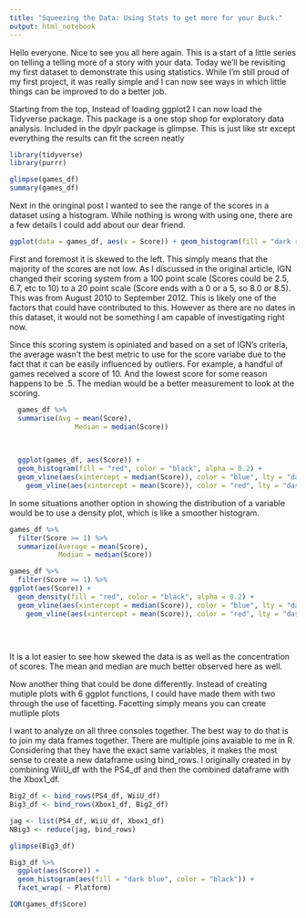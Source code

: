 ```yaml
---
title: "Squeezing the Data: Using Stats to get more for your Buck."
output: html_notebook
---
```



Hello everyone. Nice to see you all here again. This is a start of a little series on telling a telling more of  a story with your data. Today we'll be revisiting my first dataset to demonstrate this using statistics. While I'm still proud of my first project, it was really simple and I can now see ways in which  little things can be improved to do a better job. 


Starting from the top, Instead of loading ggplot2 I can now load the Tidyverse package. This package is a one stop shop for exploratory data analysis. Included in the dpylr package is glimpse. This is just like str except everything the results can fit the screen neatly 
```r
library(tidyverse)
library(purrr)

glimpse(games_df)
summary(games_df)
```


Next in the oringinal post I wanted to see the range of the scores in a dataset using a histogram. While nothing is wrong with using one, there are a few details I could add about our dear friend.

```r
ggplot(data = games_df, aes(x = Score)) + geom_histogram(fill = "dark red")
```

First and foremost it is skewed to the left. This simply means that the majority of the scores are not  low. As I discussed in the original article, IGN changed their scoring system from a 100 point scale (Scores could be 2.5, 6.7, etc to 10) to a 20 point scale (Score ends with a 0 or a 5, so 8.0 or 8.5). This was from August 2010 to September 2012. This is likely one of the factors that could have contributed to this. However as there are no dates in this dataset, it would not be something I am capable of investigating right now. 

Since this scoring system is opiniated and based on a set of IGN's criteria, the  average wasn't the best metric to use for the score variabe due to the fact that it can be easily influenced by outliers. For example, a handful of games received a score of 10. And the lowest score for some reason happens to be .5. The median would be a better measurement to look at the scoring.  

```r
  games_df %>%
  summarise(Avg = mean(Score),
                Median = median(Score))

  
 
  ggplot(games_df, aes(Score)) +
  geom_histogram(fill = "red", color = "black", alpha = 0.2) +
  geom_vline(aes(xintercept = median(Score)), color = "blue", lty = "dashed", size  =1) +
    geom_vline(aes(xintercept = mean(Score)), color = "red", lty = "dashed", size  =1)

```


In some situations another option in showing the distribution of a variable would be to use a density plot, which is like a smoother histogram.
 
 
```r
games_df %>%
  filter(Score >= 1) %>%
  summarize(Average = mean(Score),
            Median = median(Score))

games_df %>%
  filter(Score >= 1) %>%
ggplot(aes(Score)) +
  geom_density(fill = "red", color = "black", alpha = 0.2) +
  geom_vline(aes(xintercept = median(Score)), color = "blue", lty = "dashed", size  =1) +
    geom_vline(aes(xintercept = mean(Score)), color = "red", lty = "dashed", size  =1)
 
 
 
``` 

 
It is a lot easier to see how skewed the data is as well as the concentration of scores.  The mean and median are much better observed here as well.


 Now another thing that could be done differently. Instead of creating mutiple  plots with 6 ggplot functions, I could have made them with two through the use of facetting. Facetting simply means you can create mutliple plots   


I want to analyze on all three consoles together. The best way to do that is to join my data frames together. There are multiple joins avaiable to me in R. Considering that they have the exact same variables, it  makes the most sense to create  a new dataframe using bind_rows. I originally created in by combining  WiiU_df with the PS4_df and then the combined dataframe with the Xbox1_df.    

```r
Big2_df <- bind_rows(PS4_df, WiiU_df)
Big3_df <- bind_rows(Xbox1_df, Big2_df)

jag <- list(PS4_df, WiiU_df, Xbox1_df)
NBig3 <- reduce(jag, bind_rows)

glimpse(Big3_df)

Big3_df %>%
  ggplot(aes(Score)) +
  geom_histogram(aes(fill = "dark blue", color = "black")) +
  facet_wrap( ~ Platform)

IQR(games_df$Score)
```
